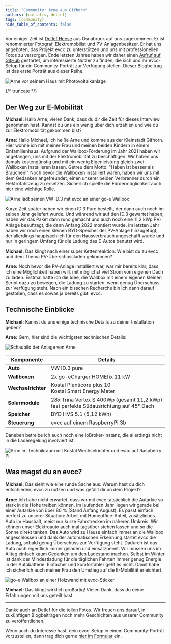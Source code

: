 ```yaml
---
title: "Community: Arne aus Gifhorn"
authors: [naltatis, detlef]
tags: [community]
hide_table_of_contents: false
---
```


Vor einiger Zeit ist [Detlef Heese](https://hee.se) aus Osnabrück auf uns zugekommen.
Er ist renommierter Fotograf, Elektromobilist und PV-Anlagenbesitzer.
Er hat uns angeboten, das Projekt evcc zu unterstützen und uns mit professionellen Fotos zu versorgen.
Ende letzten Jahres haben wir daher einen [Aufruf auf GitHub](https://github.com/evcc-io/evcc/discussions/10285) gestartet, um interessierte Nutzer zu finden, die sich und ihr evcc-Setup für ein Community-Porträt zur Verfügung stellen.
Dieser Blogbeitrag ist das erste Porträt aus dieser Reihe.

![Arne vor seinem Haus mit Photovoltaikanlage](arne-haus-pv2.webp)

{/* truncate */}

## Der Weg zur E-Mobilität

**Michael:** Hallo Arne, vielen Dank, dass du dir die Zeit für dieses Interview genommen hast. 
Kannst du uns ein wenig über dich erzählen und wie du zur Elektromobilität gekommen bist?

**Arne:** Hallo Michael, ich heiße Arne und komme aus der Kleinstadt Gifhorn. 
Hier wohne ich mit meiner Frau und meinen beiden Kindern in einem Einfamilienhaus. 
Aufgrund der Wallbox-Förderung im Jahr 2021 haben wir angefangen, uns mit der Elektromobilität zu beschäftigen.
Wir haben uns damals kostengünstig und mit ein wenig Eigenleistung gleich zwei Wallboxen installieren lassen. 
Getreu dem Motto: "Haben ist besser als Brauchen!"
Noch bevor die Wallboxen installiert waren, haben wir uns mit dem Gedanken angefreundet, einen unserer beiden Verbrenner durch ein Elektrofahrzeug zu ersetzen.
Sicherlich spielte die Fördermöglichkeit auch hier eine wichtige Rolle.

![Arne lädt seinen VW ID.3 mit evcc an einer go-e Wallbox](arne-go-e-wv-id3.webp)

Kurze Zeit später haben wir einen ID.3 Pure bestellt, der dann auch noch im selben Jahr geliefert wurde.
Und während wir auf den ID.3 gewartet haben, haben wir das Paket dann rund gemacht und auch noch eine 11,2 kWp PV-Anlage beauftragt, die dann Anfang 2022 montiert wurde.
Im letzten Jahr haben wir noch einen kleinen BYD-Speicher der PV-Anlage hinzugefügt, der allerdings hauptsächlich für den Hausverbrauch angeschafft wurde und nur in geringem Umfang für die Ladung des E-Autos benutzt wird.

**Michael:** Das klingt nach einer super Kettenreaktion.
Wie bist du zu evcc und dem Thema PV-Überschussladen gekommen?

**Arne:** Noch bevor die PV-Anlage installiert war, war mir bereits klar, dass ich eine Möglichkeit haben will, mit möglichst viel Strom vom eigenen Dach zu laden.
Erstmal hatte ich die Idee, die Wallbox mit einem eigenen kleinen Script dazu zu bewegen, die Ladung zu starten, wenn genug Überschuss zur Verfügung steht.
Nach ein bisschen Recherche bin ich dann darauf gestoßen, dass es sowas ja bereits gibt: evcc.

## Technische Einblicke

**Michael:** Kannst du uns einige technische Details zu deiner Installation geben?

**Arne:** Gern, hier sind die wichtigsten technischen Details:

![Schaubild der Anlage von Arne](arne-diagram.svg)

| Komponente     | Details                                            |
| -------------- | -------------------------------------------------- |
| **Auto**       | VW ID.3 pure                                       |
| **Wallboxen**  | 2x go-eCharger HOMEfix 11 kW                       |
| **Wechselrichter** | Kostal Plenticore plus 10<br/>Kostal Smart Energy Meter |
| **Solarmodule**   | 28x Trina Vertex S 400Wp (gesamt 11,2 kWp)<br/>fast perfekte Südausrichtung auf 45° Dach |
| **Speicher**      | BYD HVS 5.1 (5,12 kWh)                          |
| **Steuerung**  | evcc auf einem RaspberryPi 3b                     |

Daneben betreibe ich auch noch eine ioBroker-Instanz, die allerdings nicht in die Laderegelung involviert ist.

![Arne im Technikraum mit Kostal Wechselrichter und evcc auf Raspberry Pi](arne-kostal-raspberry.webp)

## Was magst du an evcc?

**Michael:** Das sieht wie eine runde Sache aus. Warum hast du dich entschieden, evcc zu nutzen und was gefällt dir an dem Projekt?

**Arne:** Ich habe nicht erwartet, dass wir mit evcc tatsächlich die Autarkie so stark in die Höhe treiben können.
Im laufenden Jahr liegen wir gerade bei einer Autarkie von über 80 % (Stand Anfang August).
Es passt einfach perfekt zu unserer Situation: Arbeit mit Homeoffice-Anteil, zusätzliches Auto im Haushalt, meist nur kurze Fahrstrecken im näheren Umkreis. 
Wir können unser Elektroauto auch mal tagsüber stehen lassen und so die Sonne direkt tanken.
Das Auto wird zu Hause einfach immer an die Wallbox angeschlossen und dank der automatischen Erkennung startet evcc die Ladung, sobald genug Überschuss zur Verfügung steht.
Dadurch ist das Auto auch eigentlich immer geladen und einsatzbereit.
Wir müssen uns im Alltag einfach kaum Gedanken um den Ladestand machen.
Selbst im Winter ist dank der Mindestladung für die täglichen Fahrten immer genug Energie in der Autobatterie.
Einfacher und komfortabler geht es nicht.
Damit habe ich sicherlich auch meiner Frau den Umstieg auf die E-Mobilität erleichtert.

![go-e Wallbox an einer Holzwand mit evcc-Sticker](go-e-wallbox-mit-evcc-sticker.webp)

**Michael:** Das klingt wirklich großartig! Vielen Dank, dass du deine Erfahrungen mit uns geteilt hast.

---

Danke auch an Detlef für die tollen Fotos. Wir freuen uns darauf, in zukünftigen Blogbeiträgen noch mehr Geschichten aus unserer Community zu veröffentlichen.

Wenn auch du Interesse hast, dein evcc-Setup in einem Community-Porträt vorzustellen, dann trag dich gerne [hier im Formular](https://airtable.com/appDI3xIiev1DOpMY/shrW1zGH26KElfZOK) ein.